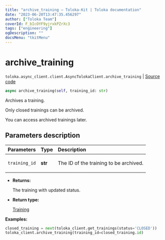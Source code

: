 ```yaml
---
title: "archive_training — Toloka-Kit | Toloka documentation"
date: "2023-06-20T13:47:35.456297"
author: ["Toloka Team"]
coverId: F_bIcOYF9yjrxkPZrXc3
tags: ["engineering"]
ogDescription: ""
docsMenu: "tkitMenu"
---
```


# archive_training

`toloka.async_client.client.AsyncTolokaClient.archive_training` | [Source code](https://github.com/Toloka/toloka-kit/blob/v1.2.0/src/async_client/client.py#L0)

```python
async archive_training(self, training_id: str)
```

Archives a training.

Only closed trainings can be archived.

You can access archived trainings later.

## Parameters description

| Parameters | Type | Description |
| :----------| :----| :-----------|
`training_id`|**str**|<p>The ID of the training to be archived.</p>

* **Returns:**

  The training with updated status.

* **Return type:**

  [Training](/docs/toloka-kit/reference/toloka.client.training.Training)

**Examples:**

```python
closed_training = next(toloka_client.get_trainings(status='CLOSED'))
toloka_client.archive_training(training_id=closed_training.id)
```